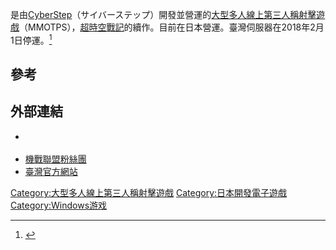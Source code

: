{{refimprove|time=2015-08-05T12:54:16+00:00}}

{{NoteTA
| G1=Games
}}

{{vgname|機戰聯盟|ja=コズミックブレイク2|Cosmic Break 2}}是由[[CyberStep|CyberStep]]（サイバーステップ）開發並營運的[[大型多人線上第三人稱射擊遊戲|大型多人線上第三人稱射擊遊戲]]（MMOTPS），[[超時空戰記|超時空戰記]]的續作。目前在日本營運。臺灣伺服器在2018年2月1日停運。<ref>{{Cite web |url=http://cosmicbreak2.cyberstep.com.tw/info/topic/news/5953 |title=【公告】《機戰聯盟》停止營運公告 |access-date=2018-04-28 |archive-url=https://web.archive.org/web/20180509050743/http://cosmicbreak2.cyberstep.com.tw/info/topic/news/5953 |archive-date=2018-05-09 |dead-url=yes }}</ref>

==參考==
{{reflist}}
== 外部連結 ==
* {{Official website|http://cosmicbreak2.cyberstep.jp/}} {{ja icon}}
*[https://www.facebook.com/TWCosmicBreak2/?fref=nf 機戰聯盟粉絲團]
*[https://web.archive.org/web/20151118211543/http://cosmicbreak2.cyberstep.com.tw/home 臺灣官方網站]

{{DEFAULTSORT:Cosmic Break 2}}
[[Category:大型多人線上第三人稱射擊遊戲|Category:大型多人線上第三人稱射擊遊戲]]
[[Category:日本開發電子遊戲|Category:日本開發電子遊戲]]
[[Category:Windows游戏|Category:Windows游戏]]

{{tps-videogame-stub}}
{{Windows-videogame-stub}}
